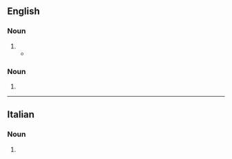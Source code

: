 ==English==

===Noun===
{{en-noun|~|s|zeppoli}}

# {{alternative form of|zeppola|lang=en}}
#* {{quote-journal|lang=en|date=August 6, 2007|author=David Gonzalez|title=A Neighborhood Balks at a Chain Restaurant|work=New York Times|url=http://www.nytimes.com/2007/08/06/nyregion/06pizza.html
|passage=Of all the spots the franchise could have chosen, why, he asks, did it have to be on the other side of the wall where two centurion busts stand guard above customers waiting for '''zeppoles''' or Sicilian slices?}}

===Noun===
{{head|en|noun plural form}}

# {{plural of|zeppola|lang=en}}

----

==Italian==

===Noun===
{{head|it|noun plural form|g=f}}

# {{plural of|zeppola|lang=it}}